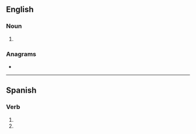 {{also|breés}}

==English==

===Noun===
{{head|en|noun plural form}}

# {{plural of|bree|lang=en}}

===Anagrams===
* {{l|en|beers}}

----

==Spanish==

===Verb===
{{head|es|verb form}}

# {{es-verb form of|ending=ar|mood=imperative|sense=negative|pers=2|formal=no|number=singular|brear}}
# {{es-verb form of|ending=ar|mood=subjunctive|tense=present|pers=2|formal=no|number=singular|brear}}